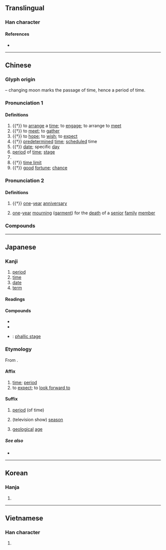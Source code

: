 {{also|朞}}
{{character info}}
==Translingual==
{{stroke order|strokes=12}}

===Han character===
{{Han char|rn=74|rad=月|as=08|sn=12|four=47820|canj=TCB|ids=⿰其月}}

====References====
* {{Han ref|kx=0506.110|dkj=14378|dj=0887.040|hdz=32083.070|uh=671F|ud=26399|bh=B4C1|bd=46273}}

----

==Chinese==
{{zh-forms|alt=朞,𣍡,𣍣,𣍠,㫷,𣇳,𣅆,稘-partial,其-partial,𠔸,𡢁,𥟝,𣔔}}

===Glyph origin===
{{Han etyl}}
{{Han compound|其|月|t2=moon|ls=psc|c1=p|c2=s}} – changing moon marks the passage of time, hence a period of time.

===Pronunciation 1===
{{zh-pron
|m=期
|m-s=
|c=kei4
|c-t=
|g=
|h=pfs=khì
|j=
|mb=gǐ
|md=gĭ
|mn=kî
|mn-t=ki5
|w=
|x=
|mc=1
|oc=1,2
|ma=
|cat=v,n,cls
}}

====Definitions====
{{zh-hanzi}}

# {{†}} to [[arrange]] a [[time]]; to [[engage]]; to arrange to [[meet]]
# {{†}} to [[meet]]; to [[gather]]
# {{†}} to [[hope]]; to [[wish]]; to [[expect]]
# {{†}} [[predetermined]] [[time]]; [[scheduled]] time
# {{†}} [[date]]; specific [[day]]
# [[period]] of [[time]]; [[stage]]
# {{zh-classifier|periods of time or [[stages]] of a project}}
# {{†}} [[time limit]]
# {{†}} [[good]] [[fortune]]; [[chance]]

===Pronunciation 2===
{{zh-pron
|m=jī,qī,1nb=Mainland and Taiwan,2nb=Mainland
|c=gei1
|mc=2
|oc=n,1
|ma=
|cat=n
}}

====Definitions====
{{zh-hanzi}}

# {{†}} [[one]]-[[year]] [[anniversary]]
# {{lb|zh|historical}} [[one]]-[[year]] [[mourning]] ([[garment]]) for the [[death]] of a [[senior]] [[family]] [[member]]

===Compounds===
{{zh-der|星期:days of the week|期待|青春期|思春期|期貨|期末|不可期|不期|不期然|不期而會|不期而然|不期而遇|不杖期夫|中年時期|中期|九七期限|乞期|任期|休眠期|何期|佳期|來期|保固期|假期|偷期|偷期暗會|先期|光周期|光期性|冰河時期|分期付款|刊期|刑期|刑期無刑|初期|到期|刻期|剋期|前期|務期|半衰期|危險期|即期匯票|及期|反抗期|口腔期|吉期|同期|同期錄音|周期彗星|場期|大比之期|失期|如期|婚期|孕期|孵化期|學期|安全期|安期生|定期|定期保險|定期存款|定期票|將臨期|屆期|展期|工期|平水期|幽期|幽期密約|延期|役期|待期|後會可期|後會有期|後會難期|後期|復甦期|心期|恆星週期|愆期|憲政時期|成年期|成熟期|按期|排卵期|撞牆期|擇期|改期|日期|早期|星期報|星期天|星期日|時期|晚期|暑期|暑期學校|更年期|會合周期|會期|月約星期|有效期|有期徒刑|期中考|期中選舉|期刊|期功|期勉|期年|期成|期日|期會|期月|期月有成|期服|期望|期望值|期期|期期艾艾|期末考|期歲|期求|期滿|期盼|期票|期程|期約|期終考試|期考|期艾|期許|期運|期門|期間|期限|期頤|期頤之壽|期頤偕老|末期|杖期|杖期夫|枯水期|樊於期|檔期|歸期|死期|汛期|沈佺期|沒了期|波浪週期|活期|活期存款|活期放款|滯育期|潛伏期|濾泡期|為期|為期不遠|無期徒刑|無霜期|燈期|燕約鶯期|牛女佳期|現期|瓜期|生命週期|生長期|產褥期|癸期|發情期|百世難期|盛果期|相期|短期|短期投資|秋期|租期|空窗期|等期|約期|細胞週期|終期|經期|線上期刊|緩期|羅馬假期|老年時期|老年期|考期|耄期|脫期|臨期|臨期失誤|自我期許|船期|花期|花燭之期|蜜月期|行期|行經期|訓政時期|誤期|請期|變聲期|豈期|豐水期|軍政時期|轉型期|近期|週期|週期律|週期性|週期表|逾期|過期|過渡時期|遙不可期|遙遙無期|遠期外匯|遠期支票|鍾子期|鍾期|長期|長期投資|長期趨勢|長期飯票|開花期|關鍵期|限期|雨約雲期|青年期|非常時期|預期|預產期|騫期|高原期|麥口期|齡期|期權|期指}}

{{zh-cat|Elementary}}

----

==Japanese==

===Kanji===
{{ja-kanji|grade=3|rs=月08}}

# [[period]]
# [[time]]
# [[date]]
# [[term]]

====Readings====
{{ja-readings
|goon=こ, ご
|kanon=き
|kun=ちぎ-る
}}

====Compounds====
{{der-top|Compounds}}
* {{ja-r|期%間|き%かん}}
* {{ja-r|期%待|き%たい}}
* {{ja-r|男%根%期|だん%こん%き}}: [[w:Phallic stage|phallic stage]]
{{der-bottom}}

===Etymology===
{{ja-kanjitab|き|yomi=o}}

From {{etyl|zhx|ja}}.

====Affix====
{{ja-pos|affix|き}}

# [[time]]; [[period]]
# to [[expect]]; to [[look forward to]]

====Suffix====
{{ja-pos|suffix|き}}

# [[period]] (of time)
#: {{ja-usex|反抗'''期'''|はんこう'''き'''|rebellious '''phase'''}}
# (television show) [[season]]
#: {{ja-usex|「進撃 の 巨人」 の 二'''期'''|「^しんげき の ^きょじん」 の に'''き'''|the second '''season''' of ''Attack on Titan''}}
# [[geological]] [[age]]

=====See also=====
* {{ja-r|紀|き}}

----

==Korean==

===Hanja===
{{ko-hanja|hangeul=기|eumhun=|mr=ki|y=ki}}

# {{rfdef|ko|sort=月08}}

----

==Vietnamese==

===Han character===
{{vi-hantu|[[kì]], [[kề]], [[kỳ]]|rs=月08}}

# {{rfdef|vi|sort=月08}}